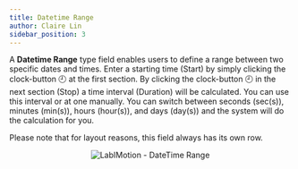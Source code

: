 ```yaml
---
title: Datetime Range
author: Claire Lin
sidebar_position: 3
---
```



<Reader text="Designer" />

A **Datetime Range** type field enables users to define a range between two specific dates and times.
Enter a starting time (Start) by simply clicking the clock-button :clock9: at the first section. By clicking
the clock-button :clock9: in the next section (Stop) a time interval (Duration) will be calculated. You can use this
interval or at one manually. You can switch between seconds (sec(s)), minutes (min(s)), hours (hour(s)), and days (day(s)) and the system will do the calculation for you.

Please note that for layout reasons, this field always has its own row.

<p align="center">
  <img src={datetimeRange} alt="LabIMotion - DateTime Range" />
  <FigCaption text="DateTime Range field type" />
</p>
